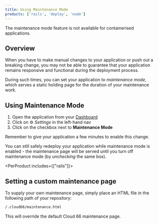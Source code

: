 ```yaml
---
title: Using Maintenance Mode
products: ['rails', 'deploy', 'node']
---
```


<Callout type="warning" title="Only available for Rails applications">
The maintenance mode feature is not available for containerised applications.
</Callout>

## Overview

When you have to make manual changes to your application or push out a breaking change, you may not be able to guarantee that your application remains responsive and functional during the deployment process.

During such times, you can set your application to *maintenance mode*, which serves a static holding page for the duration of your maintenance work.

## Using Maintenance Mode

1. Open the application from your [Dashboard](https://app.cloud66.com/dashboard)
2. Click on ⚙️ *Settings* in the left-hand nav
3. Click on the checkbox next to **Maintenance Mode**

Remember to give your application a few minutes to enable this change. 

You can still safely redeploy your application while maintenance mode is enabled - the maintenance page will be served until you turn off maintenance mode (by *unchecking* the same box).

<PerProduct includes={["rails"]}>
## Setting a custom maintenance page

To supply your own maintenance page, simply place an HTML file in the following path of your repository:

```bash
/.cloud66/maintenance.html
```

This will override the default Cloud 66 maintenance page.
</PerProduct>